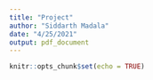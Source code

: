 ```yaml
---
title: "Project"
author: "Siddarth Madala"
date: "4/25/2021"
output: pdf_document
---
```


```r
knitr::opts_chunk$set(echo = TRUE)
```

